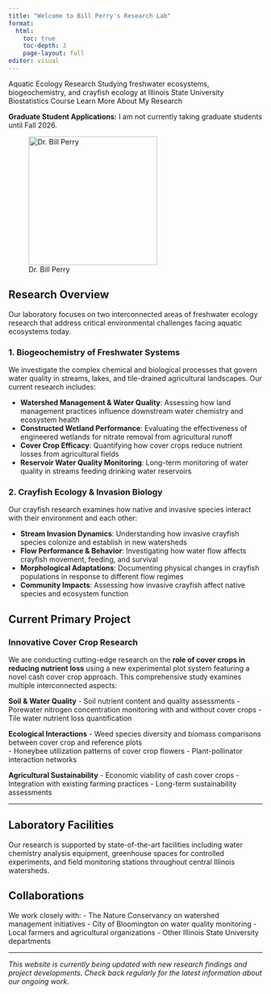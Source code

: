 ```yaml
---
title: "Welcome to Bill Perry's Research Lab"
format: 
  html:
    toc: true
    toc-depth: 3
    page-layout: full
editor: visual
---
```


```{=html}

  
    
      Aquatic Ecology Research
      Studying freshwater ecosystems, biogeochemistry, and crayfish ecology at Illinois State University
      
        
           Biostatistics Course
        
        
          Learn More About My Research
        
      
    
  

```

::: {.alert .alert-warning}
**Graduate Student Applications:** I am not currently taking graduate students until Fall 2026.
:::

![Dr. Bill Perry](images/perry.jpg){.wrap-right .profile-img fig-align="right" width="255"}

## Research Overview

Our laboratory focuses on two interconnected areas of freshwater ecology research that address critical environmental challenges facing aquatic ecosystems today.

### 1. Biogeochemistry of Freshwater Systems

We investigate the complex chemical and biological processes that govern water quality in streams, lakes, and tile-drained agricultural landscapes. Our current research includes:

- **Watershed Management & Water Quality**: Assessing how land management practices influence downstream water chemistry and ecosystem health
- **Constructed Wetland Performance**: Evaluating the effectiveness of engineered wetlands for nitrate removal from agricultural runoff
- **Cover Crop Efficacy**: Quantifying how cover crops reduce nutrient losses from agricultural fields
- **Reservoir Water Quality Monitoring**: Long-term monitoring of water quality in streams feeding drinking water reservoirs

### 2. Crayfish Ecology & Invasion Biology

Our crayfish research examines how native and invasive species interact with their environment and each other:

- **Stream Invasion Dynamics**: Understanding how invasive crayfish species colonize and establish in new watersheds
- **Flow Performance & Behavior**: Investigating how water flow affects crayfish movement, feeding, and survival
- **Morphological Adaptations**: Documenting physical changes in crayfish populations in response to different flow regimes
- **Community Impacts**: Assessing how invasive crayfish affect native species and ecosystem function

## Current Primary Project

### Innovative Cover Crop Research {.research-highlight}

We are conducting cutting-edge research on the **role of cover crops in reducing nutrient loss** using a new experimental plot system featuring a novel cash cover crop approach. This comprehensive study examines multiple interconnected aspects:

**Soil & Water Quality**
- Soil nutrient content and quality assessments
- Porewater nitrogen concentration monitoring with and without cover crops
- Tile water nutrient loss quantification

**Ecological Interactions**
- Weed species diversity and biomass comparisons between cover crop and reference plots  
- Honeybee utilization patterns of cover crop flowers
- Plant-pollinator interaction networks

**Agricultural Sustainability**
- Economic viability of cash cover crops
- Integration with existing farming practices
- Long-term sustainability assessments

---

## Laboratory Facilities

Our research is supported by state-of-the-art facilities including water chemistry analysis equipment, greenhouse spaces for controlled experiments, and field monitoring stations throughout central Illinois watersheds.

## Collaborations

We work closely with:
- The Nature Conservancy on watershed management initiatives
- City of Bloomington on water quality monitoring
- Local farmers and agricultural organizations
- Other Illinois State University departments

---

*This website is currently being updated with new research findings and project developments. Check back regularly for the latest information about our ongoing work.*
